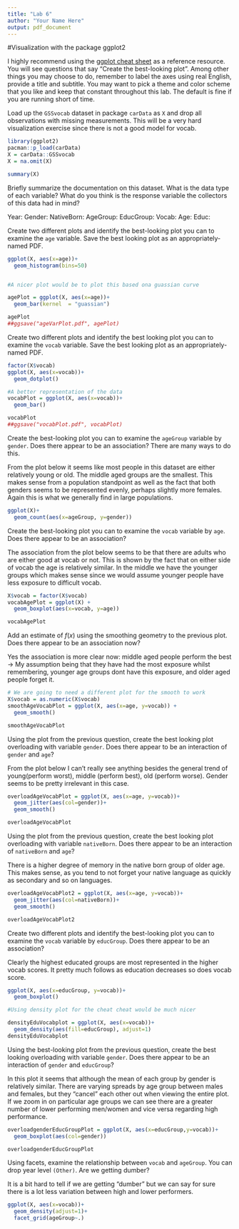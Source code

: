 ```yaml
---
title: "Lab 6"
author: "Your Name Here"
output: pdf_document
---
```


#Visualization with the package ggplot2

I highly recommend using the [ggplot cheat sheet](https://rstudio.com/wp-content/uploads/2015/03/ggplot2-cheatsheet.pdf) as a reference resource. You will see questions that say "Create the best-looking plot". Among other things you may choose to do, remember to label the axes using real English, provide a title and subtitle. You may want to pick a theme and color scheme that you like and keep that constant throughout this lab. The default is fine if you are running short of time.

Load up the `GSSvocab` dataset in package `carData` as `X` and drop all observations with missing measurements. This will be a very hard visualization exercise since there is not a good model for vocab.

```r
library(ggplot2)
pacman::p_load(carData)
X = carData::GSSvocab
X = na.omit(X)

summary(X)
```

Briefly summarize the documentation on this dataset. What is the data type of each variable? What do you think is the response variable the collectors of this data had in mind?

Year:
Gender:
NativeBorn:
AgeGroup:
EducGroup:
Vocab:
Age:
Educ:

Create two different plots and identify the best-looking plot you can to examine the `age` variable. Save the best looking plot as an appropriately-named PDF.

```r
ggplot(X, aes(x=age))+
  geom_histogram(bins=50)


#A nicer plot would be to plot this based ona guassian curve

agePlot = ggplot(X, aes(x=age))+
  geom_bar(kernel  = "guassian")

agePlot
##ggsave("ageVarPlot.pdf", agePlot)

```

Create two different plots and identify the best looking plot you can to examine the `vocab` variable. Save the best looking plot as an appropriately-named PDF.

```r
factor(X$vocab)
ggplot(X, aes(x=vocab))+
  geom_dotplot()

#A better representation of the data
vocabPlot = ggplot(X, aes(x=vocab))+
  geom_bar()

vocabPlot
##ggsave("vocabPlot.pdf", vocabPlot)

```

Create the best-looking plot you can to examine the `ageGroup` variable by `gender`. Does there appear to be an association? There are many ways to do this.

From the plot below it seems like most people in this dataset are either relatively young or old. The middle aged groups are the smallest. This makes sense from a population standpoint as well as the fact that both genders seems to be represented evenly, perhaps slightly more females. Again this is what we generally find in large populations.

```r
ggplot(X)+
  geom_count(aes(x=ageGroup, y=gender))
```

Create the best-looking plot you can to examine the `vocab` variable by `age`. Does there appear to be an association?

The association from the plot below seems to be that there are adults who are either good at vocab or not. This is shown by the fact that on either side of vocab the age is relatively similar. In the middle we have the younger groups which makes sense since we would assume younger people have less exposure to difficult vocab.

```r
X$vocab = factor(X$vocab)
vocabAgePlot = ggplot(X) +
  geom_boxplot(aes(x=vocab, y=age))

vocabAgePlot
```

Add an estimate of $f(x)$ using the smoothing geometry to the previous plot. Does there appear to be an association now?

Yes the association is more clear now: middle aged people perform the best -> My assumption being that they have had the most exposure whilst remembering, younger age groups dont have this exposure, and older aged people forget it.

```r
# We are going to need a different plot for the smooth to work
X$vocab = as.numeric(X$vocab)
smoothAgeVocabPlot = ggplot(X, aes(x=age, y=vocab)) +
  geom_smooth()

smoothAgeVocabPlot
```

Using the plot from the previous question, create the best looking plot overloading with variable `gender`. Does there appear to be an interaction of `gender` and `age`?

From the plot below I can't really see anything besides the general trend of young(perform worst), middle (perform best), old (perform worse). Gender seems to be pretty irrelevant in this case.

```r
overloadAgeVocabPlot = ggplot(X, aes(x=age, y=vocab))+
  geom_jitter(aes(col=gender))+
  geom_smooth()

overloadAgeVocabPlot
```


Using the plot from the previous question, create the best looking plot overloading with variable `nativeBorn`. Does there appear to be an interaction of `nativeBorn` and `age`?

There is a higher degree of memory in the native born group of older age. This makes sense, as you tend to not forget your native language as quickly as secondary and so on languages.

```r
overloadAgeVocabPlot2 = ggplot(X, aes(x=age, y=vocab))+
  geom_jitter(aes(col=nativeBorn))+
  geom_smooth()

overloadAgeVocabPlot2
```

Create two different plots and identify the best-looking plot you can to examine the `vocab` variable by `educGroup`. Does there appear to be an association?

Clearly the highest educated groups are most represented in the higher vocab scores. It pretty much follows as education decreases so does vocab score.

```r
ggplot(X, aes(x=educGroup, y=vocab))+
  geom_boxplot()

#Using density plot for the cheat cheat would be much nicer

densityEduVocabplot = ggplot(X, aes(x=vocab))+
  geom_density(aes(fill=educGroup), adjust=1)
densityEduVocabplot
```

Using the best-looking plot from the previous question, create the best looking overloading with variable `gender`. Does there appear to be an interaction of `gender` and `educGroup`?

In this plot it seems that although the mean of each group by gender is relatively similar. There are varying spreads by age group between males and females, but they "cancel" each other out when viewing the entire plot. If we zoom in on particular age groups we can see there are a greater number of lower performing men/women and vice versa regarding high performance.

```r
overloadgenderEducGroupPlot = ggplot(X, aes(x=educGroup,y=vocab))+
  geom_boxplot(aes(col=gender))

overloadgenderEducGroupPlot
```

Using facets, examine the relationship between `vocab` and `ageGroup`. You can drop year level `(Other)`. Are we getting dumber?

It is a bit hard to tell if we are getting "dumber" but we can say for sure there is a lot less variation between high and lower performers.

```r
ggplot(X, aes(x=vocab))+
  geom_density(adjust=1)+
  facet_grid(ageGroup~.)
```
